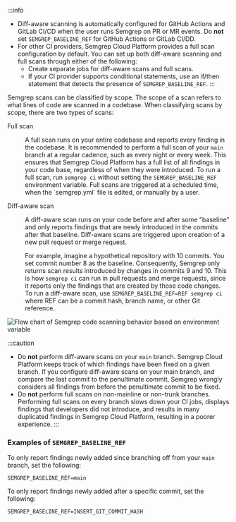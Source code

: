 :::info
* Diff-aware scanning is automatically configured for GitHub Actions and GitLab CI/CD when the user runs Semgrep on PR or MR events. Do **not** set `SEMGREP_BASELINE_REF` for GitHub Actions or GitLab CI/DD.
* For other CI providers, Semgrep Cloud Platform provides a full scan configuration by default. You can set up both diff-aware scanning and full scans through either of the following:
    * Create separate jobs for diff-aware scans and full scans.
    * If your CI provider supports conditional statements, use an if/then statement that detects the presence of `SEMGREP_BASELINE_REF`. 
:::

Semgrep scans can be classified by scope. The scope of a scan refers to what lines of code are scanned in a codebase. When classifying scans by scope, there are two types of scans:

<dl>
    <dt>Full scan</dt>
    <dd><p>A full scan runs on your entire codebase and reports every finding in the codebase. It is recommended to perform a full scan of your <code>main</code> branch at a regular cadence, such as every night or every week. This ensures that Semgrep Cloud Platform has a full list of all findings in your code base, regardless of when they were introduced. To run a full scan, run <code>semgrep ci</code> without setting the <code>SEMGREP_BASELINE_REF</code> environment variable. Full scans are triggered at a scheduled time, when the `semgrep.yml` file is edited, or manually by a user.</p></dd>
    <dt>Diff-aware scan</dt>
    <dd><p>A diff-aware scan runs on your code before and after some "baseline" and only reports findings that are newly introduced in the commits after that baseline. Diff-aware scans are triggered upon creation of a new pull request or merge request.</p>
    <p>For example, imagine a hypothetical repository with 10 commits. You set commit number 8 as the baseline. Consequently, Semgrep only returns scan results introduced by changes in commits 9 and 10. This is how <code>semgrep ci</code> can run in pull requests and merge requests, since it reports only the findings that are created by those code changes. To run a diff-aware scan, use <code>SEMGREP_BASELINE_REF=<span class="placeholder">REF</span> semgrep ci</code> where <span class="placeholder">REF</span> can be a commit hash, branch name, or other Git reference.</p></dd>
</dl>

![Flow chart of Semgrep code scanning behavior based on environment variable](/img/diagram-semgrep_baseline_ref.png "Flow chart of Semgrep code scanning behavior based on environment variable")



:::caution
* Do **not** perform diff-aware scans on your `main` branch. Semgrep Cloud Platform keeps track of which findings have been fixed on a given branch. If you configure diff-aware scans on your main branch, and compare the last commit to the penultimate commit, Semgrep wrongly considers all findings from before the penultimate commit to be fixed.
* Do **not** perform full scans on non-mainline or non-trunk branches. Performing full scans on every branch slows down your CI jobs, displays findings that developers did not introduce, and results in many duplicated findings in Semgrep Cloud Platform, resulting in a poorer experience.
:::
 
### Examples of `SEMGREP_BASELINE_REF`

To only report findings newly added since branching off from your `main` branch, set the following:
<pre class="language-bash"><code>SEMGREP_BASELINE_REF=main</code></pre>

To only report findings newly added after a specific commit, set the following:
<pre class="language-bash"><code>SEMGREP_BASELINE_REF=<span className="placeholder">INSERT_GIT_COMMIT_HASH</span></code></pre>
